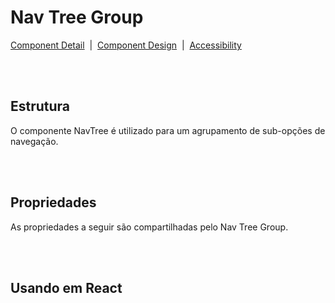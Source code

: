
# Nav Tree Group

[Component Detail](https://design.blip.ai/d/UbKsV1JhXTK4/componentes-desenvolvimento#/nav-tree-group/visao-geral-nav-tree-group)
&nbsp;|&nbsp;
[Component Design](https://design.blip.ai/d/UbKsV1JhXTK4/design-1#/nav-tree-group/resumo-nav-tree-group)
&nbsp;|&nbsp;
[Accessibility](https://design.blip.ai/d/UbKsV1JhXTK4/design-1#/nav-tree-group/acessibilidade-nav-tree-group)

<br></br>
## Estrutura

O componente NavTree é utilizado para um agrupamento de sub-opções de navegação. 

<Canvas of={NavTreeGroupStories.Properties}></Canvas>

<Meta isTemplate />

<br></br>
## Propriedades

As propriedades a seguir são compartilhadas pelo Nav Tree Group.

<Controls />

<br></br>
## Usando em React

<Source of={NavTreeGroupStories.FrameworkReact} />
